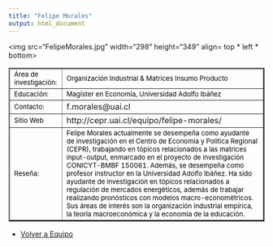 ```yaml
---
title: "Felipe Morales"
output: html_document
---
```

<html>
<body>
       
<img src="FelipeMorales.jpg" width="298" height="349" align= top * left * bottom>

<table border="2">

<tr>
<td> <font size="2" color="black"> Área de investigación:</font>
 </td>

<td>  <font size="2" color="black">Organización Industrial & Matrices Insumo Producto </font> </td>

<tr>

<td> <font size="2" color="black"> Educación:
</font>
 </td>

<td> <font size="2" color="black">
 Magíster en Economía, Universidad Adolfo Ibáñez
</font>
</td>

</tr>

<tr>
<td> <font size="2" color="black"> Contacto:</font> </td>

<td> f.morales@uai.cl </td>

</tr>
  
<tr> 
<td > <font size="2" color="black"> Sitio Web </font> </td> 
<td>  http://cepr.uai.cl/equipo/felipe-morales/ </td>

<tr>
<td> 
<font size="2" color="black"> Reseña: </font> </td>
<td><font size="2" color="black"> 
Felipe Morales actualmente se desempeña como ayudante de investigación en el Centro de Economía y Política Regional (CEPR), trabajando en tópicos relacionados a las matrices input-output, enmarcado en el proyecto de investigación CONICYT-BMBF 150061. Además, se desempeña como profesor instructor en la Universidad Adolfo Ibáñez. Ha sido ayudante de investigación en tópicos relacionados a regulación de mercados energéticos, además de trabajar realizando pronósticos con modelos macro-econométricos. Sus áreas de interés son la organización industrial empírica, la teoría macroeconómica y la economía de la educación.
</font>
 </td>
</tr>
</tr>


</table> 

- <a href="equipo.html"> Volver a Equipo </a>

</body>


</html> 